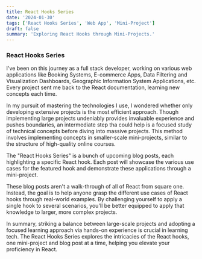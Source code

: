 ```yaml
---
title: React Hooks Series
date: '2024-01-30'
tags: ['React Hooks Series', 'Web App', 'Mini-Project']
draft: false
summary: 'Exploring React Hooks through Mini-Projects.'
---
```


### React Hooks Series

I've been on this journey as a full stack developer, working on various web applications like Booking Systems, E-commerce Apps, Data Filtering and Visualization Dashboards, Geographic Information System Applications, etc. Every project sent me back to the React documentation, learning new concepts each time.

In my pursuit of mastering the technologies I use, I wondered whether only developing extensive projects is the most efficient approach. Though implementing large projects undeniably provides invaluable experience and pushes boundaries, an intermediate step tha could help is a focused study of technical concepts before diving into massive projects. This method involves implementing concepts in smaller-scale mini-projects, similar to the structure of high-quality online courses.

The "React Hooks Series" is a bunch of upcoming blog posts, each highlighting a specific React hook. Each post will showcase the various use cases for the featured hook and demonstrate these applications through a mini-project.

These blog posts aren't a walk-through of all of React from square one. Instead, the goal is to help anyone grasp the different use cases of React hooks through real-world examples. By challenging yourself to apply a single hook to several scenarios, you'll be better equipped to apply that knowledge to larger, more complex projects.

In summary, striking a balance between large-scale projects and adopting a focused learning approach via hands-on experience is crucial in learning tech. The React Hooks Series explores the intricacies of the React hooks, one mini-project and blog post at a time, helping you elevate your proficiency in React.
